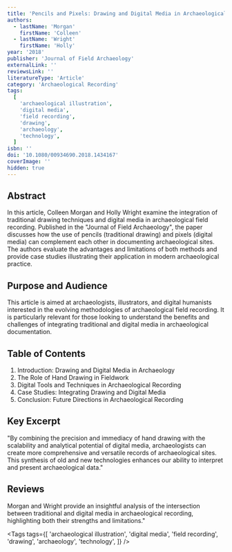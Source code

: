 ```yaml
---
title: 'Pencils and Pixels: Drawing and Digital Media in Archaeological Field Recording'
authors:
  - lastName: 'Morgan'
    firstName: 'Colleen'
  - lastName: 'Wright'
    firstName: 'Holly'
year: '2018'
publisher: 'Journal of Field Archaeology'
externalLink: ''
reviewsLink: ''
literatureType: 'Article'
category: 'Archaeological Recording'
tags:
  [
    'archaeological illustration',
    'digital media',
    'field recording',
    'drawing',
    'archaeology',
    'technology',
  ]
isbn: ''
doi: '10.1080/00934690.2018.1434167'
coverImage: ''
hidden: true
---
```


## Abstract

In this article, Colleen Morgan and Holly Wright examine the integration of traditional drawing techniques and digital media in archaeological field recording. Published in the "Journal of Field Archaeology", the paper discusses how the use of pencils (traditional drawing) and pixels (digital media) can complement each other in documenting archaeological sites. The authors evaluate the advantages and limitations of both methods and provide case studies illustrating their application in modern archaeological practice.

## Purpose and Audience

This article is aimed at archaeologists, illustrators, and digital humanists interested in the evolving methodologies of archaeological field recording. It is particularly relevant for those looking to understand the benefits and challenges of integrating traditional and digital media in archaeological documentation.

## Table of Contents

1. Introduction: Drawing and Digital Media in Archaeology
2. The Role of Hand Drawing in Fieldwork
3. Digital Tools and Techniques in Archaeological Recording
4. Case Studies: Integrating Drawing and Digital Media
5. Conclusion: Future Directions in Archaeological Recording

## Key Excerpt

"By combining the precision and immediacy of hand drawing with the scalability and analytical potential of digital media, archaeologists can create more comprehensive and versatile records of archaeological sites. This synthesis of old and new technologies enhances our ability to interpret and present archaeological data."

## Reviews

Morgan and Wright provide an insightful analysis of the intersection between traditional and digital media in archaeological recording, highlighting both their strengths and limitations."

<Tags
  tags={[
    'archaeological illustration',
    'digital media',
    'field recording',
    'drawing',
    'archaeology',
    'technology',
  ]}
/>
